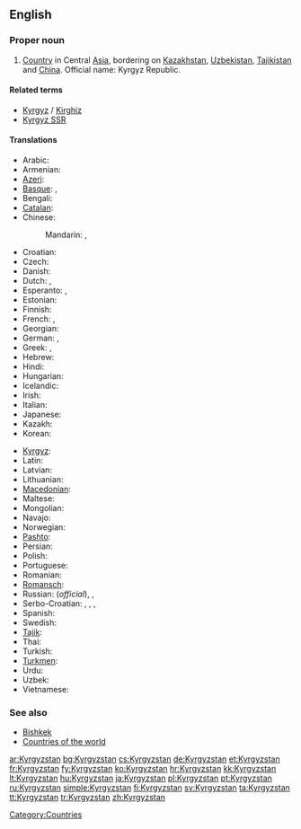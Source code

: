 ==English==
{{wikipedia}}

===Proper noun===
{{en-proper noun}}

# [[Country]] in Central [[Asia]], bordering on [[Kazakhstan]], [[Uzbekistan]], [[Tajikistan]] and [[China]]. Official name: Kyrgyz Republic.

====Related terms====
* [[Kyrgyz]] / [[Kirghiz]]
* [[Kyrgyz SSR]]

====Translations====
{{trans-top|Country in Central Asia}}
* Arabic: {{t|ar|قيرغيزستان|m|tr=qirghizistaan}}
* Armenian: {{t-|hy|Ղրղզստան|tr=Ġrġzstan}}
* [[Azeri]]: {{t|az|Qırğızıstan|xs=Azeri}}
* [[Basque]]: {{t|eu|Kirgizistan}}, {{t|eu|Kirgizia}}
* Bengali: {{t|bn|কিরগিজিস্তান|sc=Beng|xs=Bengali}}
* [[Catalan]]: {{t|ca|Kirguizistan|m}}
* Chinese:
*: Mandarin: {{t-|cmn|吉爾吉斯斯坦|sc=Hani}}, {{t-|cmn|吉尔吉斯斯坦|tr=Jí'ěrjísīsītǎn|sc=Hani}}
* Croatian: {{t+|hr|Kirgistan|m}}
* Czech: {{t-|cs|Kyrgyzstán|m}}
* Danish: {{t-|da|Kirgisistan}}
* Dutch: {{t+|nl|Kirgizië}}, {{t-|nl|Kirgizstan}}
* Esperanto: {{t|eo|Kirgizistano|xs=Esperanto}},  {{t-|eo|Kirgizio|xs=Esperanto}}
* Estonian: {{t+|et|Kõrgõzstan}}
* Finnish: {{t+|fi|Kirgisia}}
* French: {{t+|fr|Kirghizistan|m}}, {{t+|fr|Kirghizstan|m}}
* Georgian: {{t|ka|ყირგიზეთი|tr=qʼirgizeti|sc=Geor|xs=Georgian}}
* German: {{t+|de|Kirgisistan|n}}, {{t|de|Kirgisien|n}}
* Greek: {{t+|el|Κιργιζία|f|tr=Kirgizía}}, {{t-|el|Κιργιζιστάν|n|tr=Kirgizistán}}
* Hebrew: {{t|he|קירגיזסטן}}
* Hindi: {{t|hi|किर्गिज़स्तान|tr=kirgizastān|xs=Hindi}}
* Hungarian: {{t+|hu|Kirgizisztán}}
* Icelandic: {{t+|is|Kirgistan|n}}
* Irish: {{t|ga|an Chirgeastáin|f}}
* Italian: {{t-|it|Kirghizistan}}
* Japanese: {{t-|ja|キルギス|tr=Kirugisu}}
* Kazakh: {{t|kk|Қырғызстан|tr=Qırğızstan|sc=Cyrl|xs=Kazakh}}
* Korean: {{t+|ko|키르기스스탄|tr=Kireugiseuseutan|sc=Hang}}
{{trans-mid}}
* [[Kyrgyz]]: {{t-|ky|Кыргызстан|tr=Qırğızstan|sc=Cyrl|xs=Kyrgyz}}
* Latin: {{t|la|Chirgisia|f}}
* Latvian: {{t-|lv|Kirgizstāna|xs=Latvian}}
* Lithuanian: {{t+|lt|Kirgizija|xs=Lithuanian}}
* [[Macedonian]]: {{t-|mk|Киргистан|m|tr=Kirgistán}}
* Maltese: {{t|mt|Kirgiżistan|xs=Maltese}}
* Mongolian: {{t-|mn|Кыргызстан|tr=Kyrgyzstán|sc=Cyrl|xs=Mongolian}}
* Navajo: {{tø|nv|Kíígiz bikéyah}}
* Norwegian: {{t+|no|Kirgisistan}}
* [[Pashto]]: {{t|ps|قرغزستان|sc=ps-Arab|xs=Pashto}}
* Persian: {{t|fa|قرقیزستان|xs=Persian}}
* Polish: {{t+|pl|Kirgistan}}
* Portuguese: {{t+|pt|Quirguizistão}}
* Romanian: {{t-|ro|Kîrgîstan|n}}
* [[Romansch]]: {{t|rm|Kirghisia|f}}
* Russian: {{t+|ru|Кыргызстан|m|tr=Kyrgyzstán}} (''official''), {{t+|ru|Киргизия|f|tr=Kirgízija}}, {{t+|ru|Киргизстан|m|tr=Kirgizstán}}
* Serbo-Croatian: {{t|sh|Киргистан|m|sc=Cyrl|xs=Serbo-Croatian}},  {{t|sh|Kirgistan|m|xs=Serbo-Croatian}}, {{t|sh|Киргизија|f|sc=Cyrl|xs=Serbo-Croatian}},  {{t|sh|Kirgizija|f|xs=Serbo-Croatian}}
* Spanish: {{t+|es|Kirguizistán}}
* Swedish: {{t+|sv|Kirgizistan}}
* [[Tajik]]: {{t|tg|Қирғизистон|sc=Cyrl|xs=Tajik}}
* Thai: {{t|th|คีร์กีซสถาน|tr=kee-gee-sót-tăan}}
* Turkish: {{t+|tr|Kırgızistan}}
* [[Turkmen]]: {{t-|tk|Gyrgyzystan|xs=Turkmen}}
* Urdu: {{t|ur|کرغیزستان|xs=Urdu}}
* Uzbek: {{t|uz|Qirg'iziston|xs=Uzbek}}
* Vietnamese: {{t-|vi|Kyrgyzstan|xs=Vietnamese}}
{{trans-bottom}}

===See also===
* [[Bishkek]]
* [[Appendix:Countries of the world|Countries of the world]]

[[Category:Countries]]

[[ar:Kyrgyzstan]]
[[bg:Kyrgyzstan]]
[[cs:Kyrgyzstan]]
[[de:Kyrgyzstan]]
[[et:Kyrgyzstan]]
[[fr:Kyrgyzstan]]
[[fy:Kyrgyzstan]]
[[ko:Kyrgyzstan]]
[[hr:Kyrgyzstan]]
[[kk:Kyrgyzstan]]
[[lt:Kyrgyzstan]]
[[hu:Kyrgyzstan]]
[[ja:Kyrgyzstan]]
[[pl:Kyrgyzstan]]
[[pt:Kyrgyzstan]]
[[ru:Kyrgyzstan]]
[[simple:Kyrgyzstan]]
[[fi:Kyrgyzstan]]
[[sv:Kyrgyzstan]]
[[ta:Kyrgyzstan]]
[[tt:Kyrgyzstan]]
[[tr:Kyrgyzstan]]
[[zh:Kyrgyzstan]]